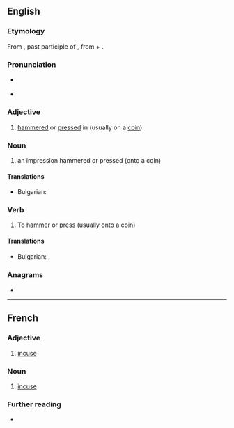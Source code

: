 ==English==

===Etymology===
From {{der|en|la|incūsus}}, past participle of {{m|la|incūdō}}, from {{m|la|in-}} + {{m|la|cūdō}}.

===Pronunciation===
* {{q|adjective|noun}} {{IPA|en|/ɪŋˈkjuːs/}}
* {{q|verb}} {{IPA|en|/ɪŋˈkjuːz/}}

===Adjective===
{{en-adj|-}}

# [[hammered]] or [[pressed]] in (usually on a [[coin]])
#: {{ux|en|The back of the coin bears an '''incuse''' coat of arms.}}

===Noun===
{{en-noun}}

# an impression hammered or pressed (onto a coin)
#: {{ux|en|This coin's '''incuse''' is of a most curious design.}}

====Translations====
{{trans-top|an impression}}
* Bulgarian: {{t+|bg|отпечатък|m}}
{{trans-mid}}
{{trans-bottom}}

===Verb===
{{en-verb}}

# {{lb|en|transitive}} To [[hammer]] or [[press]] (usually onto a coin)
#: {{ux|en|There is a long tradition of monarchs having their own figure '''incused''' in their kingdom's coins.}}

====Translations====
{{trans-top| To [[hammer]] or [[press]]}}
* Bulgarian: {{t|bg|щамповам}}, {{t|bg|сека (монети)}}
{{trans-mid}}

{{trans-bottom}}

===Anagrams===
* {{anagrams|en|a=ceinsu|Unices|cunies}}
----

==French==

===Adjective===
{{fr-adj}}

# [[#English|incuse]]

===Noun===
{{fr-noun|f}}

# [[#English|incuse]]

===Further reading===
* {{R:TLFi}}